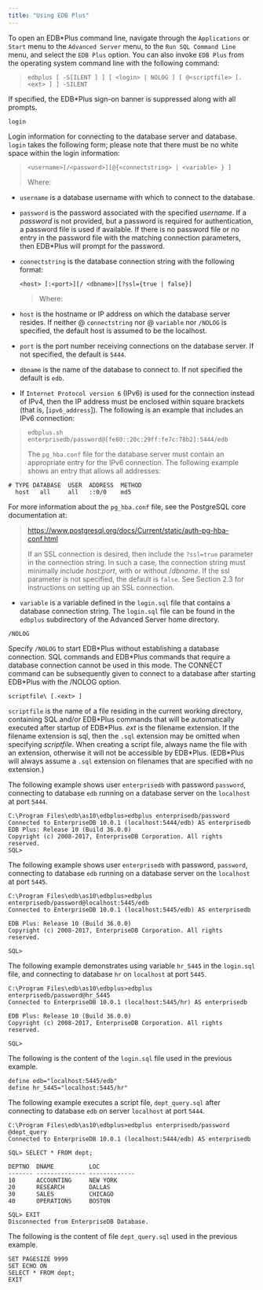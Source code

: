 ```yaml
---
title: "Using EDB Plus"
---
```


<div id="using_edb_plus" class="registered_link"></div>


<div id="starting_edb_plus" class="registered_link"></div>

To open an EDB\*Plus command line, navigate through the `Applications` or `Start` menu to the `Advanced Server` menu, to the `Run SQL Command Line` menu, and select the `EDB Plus` option. You can also invoke `EDB Plus` from the operating system command line with the following command:

> `edbplus [ -S[ILENT ] ] [ <login> | NOLOG ] [ @<scriptfile> [.<ext> ] ] -SILENT`

If specified, the EDB\*Plus sign-on banner is suppressed along with all prompts.

`login`

Login information for connecting to the database server and database. `login` takes the following form; please note that there must be no white space within the login information:

> `<username>[/<password>][@{<connectstring> | <variable> } ]`
>
> Where:

-   `username` is a database username with which to connect to the database.

-   `password` is the password associated with the specified *username*. If a *password* is not provided, but a password is required for authentication, a password file is used if available. If there is no password file or no entry in the password file with the matching connection parameters, then EDB\*Plus will prompt for the password.

-   `connectstring` is the database connection string with the following format:

    `<host> [:<port>][/ <dbname>][?ssl={true | false}]`

    > Where:

-   `host` is the hostname or IP address on which the database server resides. If neither @ `connectstring` nor @ `variable` nor `/NOLOG` is specified, the default host is assumed to be the localhost.

-   `port` is the port number receiving connections on the database server. If not specified, the default is `5444`.

-   `dbname` is the name of the database to connect to. If not specified the default is `edb`.

-   If `Internet Protocol version 6` (IPv6) is used for the connection instead of IPv4, then the IP address must be enclosed within square brackets (that is, \[`ipv6_address`\]). The following is an example that includes an IPv6 connection:

> `edbplus.sh enterprisedb/password@[fe80::20c:29ff:fe7c:78b2]:5444/edb`
>
> The `pg_hba.conf` file for the database server must contain an appropriate entry for the IPv6 connection. The following example shows an entry that allows all addresses:

    # TYPE DATABASE  USER  ADDRESS  METHOD
      host   all     all   ::0/0    md5

For more information about the `pg_hba.conf` file, see the PostgreSQL core documentation at:

> <https://www.postgresql.org/docs/Current/static/auth-pg-hba-conf.html>
>
> If an SSL connection is desired, then include the `?ssl=true` parameter in the connection string. In such a case, the connection string must minimally include *host*:*port*, with or without /*dbname*. If the ssl parameter is not specified, the default is `false`. See Section 2.3 for instructions on setting up an SSL connection.

-   `variable` is a variable defined in the `login.sql` file that contains a database connection string. The `login.sql` file can be found in the `edbplus` subdirectory of the Advanced Server home directory.

`/NOLOG`

Specify `/NOLOG` to start EDB\*Plus without establishing a database connection. SQL commands and EDB\*Plus commands that require a database connection cannot be used in this mode. The CONNECT command can be subsequently given to connect to a database after starting EDB\*Plus with the /NOLOG option.

`scriptfile\ [.<ext> ]`

`scriptfile` is the name of a file residing in the current working directory, containing SQL and/or EDB\*Plus commands that will be automatically executed after startup of EDB\*Plus. *ext* is the filename extension. If the filename extension is sql, then the `.sql` extension may be omitted when specifying *scriptfile*. When creating a script file, always name the file with an extension, otherwise it will not be accessible by EDB\*Plus. (EDB\*Plus will always assume a `.sql` extension on filenames that are specified with no extension.)

The following example shows user `enterprisedb` with password `password`, connecting to database `edb` running on a database server on the `localhost` at port `5444`.

    C:\Program Files\edb\as10\edbplus>edbplus enterprisedb/password
    Connected to EnterpriseDB 10.0.1 (localhost:5444/edb) AS enterprisedb
    EDB Plus: Release 10 (Build 36.0.0)
    Copyright (c) 2008-2017, EnterpriseDB Corporation. All rights reserved.
    SQL>

The following example shows user `enterprisedb` with password, `password`, connecting to database `edb` running on a database server on the `localhost` at port `5445`.

    C:\Program Files\edb\as10\edbplus>edbplus enterprisedb/password@localhost:5445/edb
    Connected to EnterpriseDB 10.0.1 (localhost:5445/edb) AS enterprisedb

    EDB Plus: Release 10 (Build 36.0.0)
    Copyright (c) 2008-2017, EnterpriseDB Corporation. All rights reserved.

    SQL>

The following example demonstrates using variable `hr_5445` in the `login.sql` file, and connecting to database `hr` on `localhost` at port `5445`.

    C:\Program Files\edb\as10\edbplus>edbplus enterprisedb/password@hr_5445
    Connected to EnterpriseDB 10.0.1 (localhost:5445/hr) AS enterprisedb

    EDB Plus: Release 10 (Build 36.0.0)
    Copyright (c) 2008-2017, EnterpriseDB Corporation. All rights reserved.

    SQL>

The following is the content of the `login.sql` file used in the previous example.

    define edb="localhost:5445/edb"
    define hr_5445="localhost:5445/hr"

The following example executes a script file, `dept_query.sql` after
connecting to database `edb` on server `localhost` at port `5444`.

<!-- -->

    C:\Program Files\edb\as10\edbplus>edbplus enterprisedb/password @dept_query
    Connected to EnterpriseDB 10.0.1 (localhost:5444/edb) AS enterprisedb

    SQL> SELECT * FROM dept;

    DEPTNO  DNAME          LOC
    ------- -------------- -------------
    10      ACCOUNTING     NEW YORK
    20      RESEARCH       DALLAS
    30      SALES          CHICAGO
    40      OPERATIONS     BOSTON

    SQL> EXIT
    Disconnected from EnterpriseDB Database.

The following is the content of file `dept_query.sql` used in the previous example.

    SET PAGESIZE 9999
    SET ECHO ON
    SELECT * FROM dept;
    EXIT
